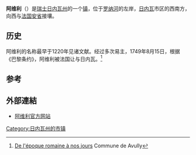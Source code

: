 {{瑞士市镇信息框
 | 市镇名称		= 阿维利
 | 原文名称             = Avully
 | 图片 = AvullyMairie-20081018.jpg
 | 纹章 = Avully-coat of arms.svg
 | 语言                   = [[法语|法语]]
 | 所属州               = 日内瓦州
 | 所属区               = 无
 | lat_d=46|lat_m=10|lat_NS=N|long_d=6|long_m=00|long_EW=E
 | 邮政编码		= 1237
 | 市镇代码        	= 6603
 | 面积                 = 4.59
 | 平均海拔        =  420 
 | 人口               = 1770<small>（2009年12月资料）</small>
 | 主页  		= www.avully.ch
 | 市镇长           = 勒内·里姆（René Riem）<ref>{{fr}}[http://www.avully.ch/infos_communales/index.php?mpa=7&from=3 Le Maire & les Adjoints] {{webarchive|url=https://web.archive.org/web/20090706071227/http://www.avully.ch/infos_communales/index.php?mpa=7&from=3 |date=2009-07-06 }} Commune de Avully</ref>
 | 相邻市镇             = [[阿维济|阿维济]]、[[卡尔蒂尼|卡尔蒂尼]]、[[沙莱克斯|沙莱克斯]]（[[法国|法]]）、<br />[[尚西|尚西]]、[[达尔达尼|达尔达尼]]、[[拉孔内|拉孔内]]
 | 友好城市             = 
 | 地图文件 = Karte Gemeinde Avully 2007.png
|}}
'''阿维利'''（{{lang-fr|Avully}}）是[[瑞士|瑞士]][[日内瓦州|日内瓦州]]的一个[[瑞士的市镇|镇]]，位于[[罗纳河|罗纳河]]的左岸，[[日内瓦|日内瓦]]市区的西南方，向西与[[法国|法国]][[安省|安省]]接壤。

== 历史 ==
阿维利的名称最早于1220年见诸文献。经过多次易主，1749年8月15日，根据《巴黎条约》，阿维利被法国让与日内瓦。<ref>{{fr}}[http://www.avully.ch/accueil/index.php?mpa=26&from=2 De l'époque romaine à nos jours] {{Wayback|url=http://www.avully.ch/accueil/index.php?mpa=26&from=2 |date=20190713160147 }} Commune de Avully</ref>

== 参考 ==
{{reflist}}

== 外部連結 ==
*{{fr}}[http://www.avully.ch 阿维利官方网站]

{{日内瓦州行政区划}}
{{DEFAULTSORT:Avully}}
[[Category:日内瓦州的市镇|Category:日内瓦州的市镇]]